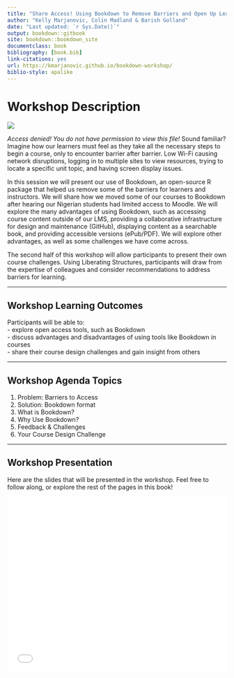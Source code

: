 ```yaml
---
title: "Share Access! Using Bookdown to Remove Barriers and Open Up Learning"
author: "Kelly Marjanovic, Colin Madland & Barish Golland"
date: "Last updated: `r Sys.Date()`"
output: bookdown::gitbook
site: bookdown::bookdown_site
documentclass: book
bibliography: [book.bib]
link-citations: yes
url: https://kmarjanovic.github.io/bookdown-workshop/
biblio-style: apalike
---
```





# Workshop Description{-}
![](assets/index/Access-denied_story-slanted.jpg)

*Access denied! You do not have permission to view this file!*  Sound familiar? Imagine how our learners must feel as they take all the necessary steps to begin a course, only to encounter barrier after barrier. Low Wi-Fi causing network disruptions, logging in to multiple sites to view resources, trying to locate a specific unit topic, and having screen display issues.

In this session we will present our use of Bookdown, an open-source R package that helped us remove some of the barriers for learners and instructors. We will share how we moved some of our courses to Bookdown after hearing our Nigerian students had limited access to Moodle. We will explore the many advantages of using Bookdown, such as accessing course content outside of our LMS, providing a collaborative infrastructure for design and maintenance (GitHub), displaying content as a searchable book, and providing accessible versions (ePub/PDF). We will explore other advantages, as well as some challenges we have come across.  

The second half of this workshop will allow participants to present their own course challenges. Using Liberating Structures, participants will draw from the expertise of colleagues and consider recommendations to address barriers for learning.


---

## Workshop Learning Outcomes{-}

Participants will be able to:  
- explore open access tools, such as Bookdown   
- discuss advantages and disadvantages of using tools like Bookdown in courses   
- share their course design challenges and gain insight from others  


---

## Workshop Agenda Topics{-}
1. Problem: Barriers to Access
1. Solution: Bookdown format
1. What is Bookdown?
1. Why Use Bookdown?
1. Feedback & Challenges
1. Your Course Design Challenge


---

## Workshop Presentation{-}
Here are the slides that will be presented in the workshop.  Feel free to follow along, or explore the rest of the pages in this book!

 <div class="embedly-responsive" style="position: relative;padding-bottom: 79.8571%;height: 0;overflow: hidden;"><iframe class="embedly-embed" frameborder="0" scrolling="no" allowfullscreen src="//cdn.embedly.com/widgets/media.html?src=https%3A%2F%2Fdocs.google.com%2Fpresentation%2Fembed%3Fid%3D1n8hzoLOPbGJxyJL7-s-5yoQliV_RearL-hMGzmZnhzo%26size%3Dl&display_name=Google%2BDocs&url=https%3A%2F%2Fdocs.google.com%2Fpresentation%2Fd%2F1n8hzoLOPbGJxyJL7-s-5yoQliV_RearL-hMGzmZnhzo%2Fedit&image=https%3A%2F%2Flh6.googleusercontent.com%2FOpBL1BS_lWLOGFmwTinORJyb-tJYWjVP4dAbKVGxBvUyQTDlgkykQwSZyERzmqvz-F9GY048zC6_2w%3Dw1200-h630-p&key=05acda8fea1b4f099c92b66268f422dd&type=text%2Fhtml&schema=google" width="700" height="559" style="position: absolute;top: 0;left: 0;width: 100%;height: 100%;"></iframe></div>
